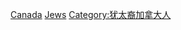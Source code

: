 {{Commonscat|Jewish people of Canada}}

[[Category:各國猶太人|Canada]]
[[Category:加拿大族群|Jews]]
[[Category:犹太裔加拿大人|Category:犹太裔加拿大人]]